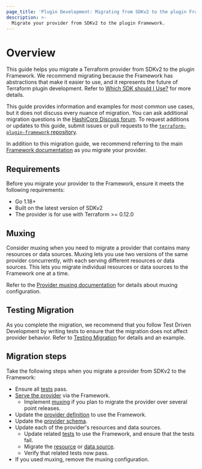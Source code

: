 ```yaml
---
page_title: 'Plugin Development: Migrating from SDKv2 to the plugin Framework'
description: >-
  Migrate your provider from SDKv2 to the plugin Framework.
---
```


# Overview

This guide helps you migrate a Terraform provider from SDKv2 to the plugin Framework. We recommend migrating because the Framework has abstractions that make it easier to use, and it represents the future of Terraform plugin development. Refer to [Which SDK should I Use?](/plugin/which-sdk) for more details.

This guide provides information and examples for most common use cases, but it does not discuss every nuance of migration. You can ask additional migration questions in the [HashiCorp Discuss forum](https://discuss.hashicorp.com/c/terraform-providers/tf-plugin-sdk/43). To request additions or updates to this guide, submit issues or pull requests to the [`terraform-plugin-framework` repository](https://github.com/hashicorp/terraform-plugin-framework).

In addition to this migration guide, we recommend referring to the main [Framework documentation](/plugin/framework) as you migrate your provider.

## Requirements

Before you migrate your provider to the Framework, ensure it meets the following requirements:

- Go 1.18+
- Built on the latest version of SDKv2
- The provider is for use with Terraform >= 0.12.0

## Muxing

Consider muxing when you need to migrate a provider that contains many resources or data sources. Muxing lets you use two versions of the same provider concurrently, with each serving different resources or data sources. This lets you migrate individual resources or data sources to the Framework one at a time.

Refer to the [Provider muxing documentation](/terraform/plugin/framework/migrating/providers#muxing) for details about muxing configuration.

## Testing Migration

As you complete the migration, we recommend that you follow Test Driven Development by writing tests to ensure that the migration does not affect provider behavior. Refer to [Testing Migration](/terraform/plugin/framework/migrating/testing#testing-migration) for details and an example.


## Migration steps

Take the following steps when you migrate a provider from SDKv2 to the Framework:

- Ensure all [tests](/terraform/plugin/framework/migrating/testing#testing-migration) pass.
- [Serve the provider](/terraform/plugin/framework/migrating/providers#serving-the-provider) via the Framework.
  - Implement [muxing](/terraform/plugin/framework/migrating/providers#muxing) if you plan to migrate the provider over several point releases.
- Update the [provider definition](/terraform/plugin/framework/migrating/providers#provider-definition) to use the Framework.
- Update the [provider schema](/terraform/plugin/framework/migrating/providers#provider-schema).
- Update each of the provider's resources and data sources.
  - Update related [tests](/terraform/plugin/framework/migrating/testing) to use the Framework, and ensure that the tests fail.
  - Migrate the [resource](/terraform/plugin/framework/migrating/resources) or [data source](/terraform/plugin/framework/migrating/data-sources).
  - Verify that related tests now pass.
- If you used muxing, remove the muxing configuration.
